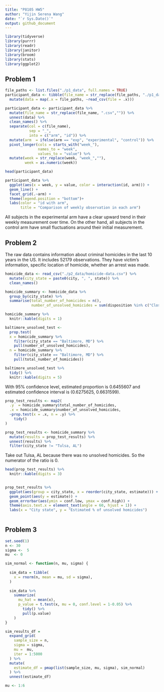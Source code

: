 ```yaml
---
title: "P8105 HW5"
author: "Yijin Serena Wang"
date: "`r Sys.Date()`"
output: github_document
---
```


```r
library(tidyverse)
library(purrr)
library(readr)
library(janitor)
library(broom)
library(stats)
library(ggplot2)
```


## Problem 1
```r
file_paths <- list.files("./p1_data", full.names = TRUE)
participant_data <- tibble(file_name = str_replace(file_paths, "./p1_data/","")) %>%
  mutate(data = map(.x = file_paths, ~read_csv(file = .x)))
```

```r
participant_data <- participant_data %>%
  mutate(file_name = str_replace(file_name, ".csv","")) %>%
  unnest(data) %>%
  clean_names() %>%
  separate(col = c(file_name),
           sep = "_",
           into = c("arm", "id")) %>%
  mutate(arm  = ifelse(arm == "exp", "experimental", "control")) %>%
  pivot_longer(cols = starts_with("week_"),
               names_to = "week",
               values_to = "value") %>%
  mutate(week = str_replace(week, "week_",""),
         week = as.numeric(week))
```

```r
head(participant_data)
```


```r
participant_data %>%
  ggplot(aes(x = week, y = value, color = interaction(id, arm))) +
  geom_line() +
  facet_grid(.~arm) +
  theme(legend.position = "bottom")+
  labs(color = "id with arm",
       title = "Comparison of weekly observation in each arm")

```

All subjects in the experimental arm have a clear upward trend in their weekly measurement over time. On the other hand, all subjects in the control arm have small fluctuations around their initial measurement.

## Problem 2

The raw data contains information about criminal homicides in the last 10 years in the US. It includes 52179 observations. They have victim's information, specific location of homicide, whether an arrest was made.
```r
homicide_data <- read_csv("./p2_data/homicide-data.csv") %>%
  mutate(city_state = paste0(city, ", ", state)) %>%
  clean_names() 
```

```r
homicide_summary <- homicide_data %>%
  group_by(city_state) %>%
  summarise(total_number_of_homicides = n(),
            number_of_unsolved_homicides = sum(disposition %in% c("Closed without arrest", "Open/No arrest"))) 

homicide_summary %>%
  knitr::kable(digits = 1)
```

```r
baltimore_unsolved_test <- 
  prop.test(
  x = homicide_summary %>% 
    filter(city_state == "Baltimore, MD") %>%
    pull(number_of_unsolved_homicides),
  n = homicide_summary %>% 
    filter(city_state == "Baltimore, MD") %>%
    pull(total_number_of_homicides))

baltimore_unsolved_test %>% 
  tidy() %>%
  knitr::kable(digits = 5)
```
With  95% confidence level, estimated proportion is 0.6455607 and estimated confidence interval is (0.6275625, 0.6631599).

```r
prop_test_results <- map2(
  .y  = homicide_summary$total_number_of_homicides,
  .x = homicide_summary$number_of_unsolved_homicides,
  ~prop.test(x = .x, n = .y) %>%
    tidy()
)

prop_test_results <- homicide_summary %>%
  mutate(results = prop_test_results) %>%
  unnest(results) %>%
  filter(city_state != "Tulsa, AL")
```
Take out Tulsa, AL because there was no unsolved homicides. So the numerator of the ratio is 0.

```r
head(prop_test_results) %>%
  knitr::kable(digits = 3)
  
```

```r
prop_test_results %>%
  ggplot(aes(group = city_state, x = reorder(city_state, estimate))) + 
  geom_point(aes(y = estimate)) +
  geom_errorbar(aes(ymin = conf.low, ymax = conf.high)) +
  theme(axis.text.x = element_text(angle = 60, hjust = 1)) +
  labs(x = "City state", y = "Estimated % of unsolved homicides")
  
```


## Problem 3

```r
set.seed(1)
n <- 30
sigma <-  5
mu  <- 0
```

```r
sim_normal <- function(n, mu, sigma) {
  
  sim_data = tibble(
    x = rnorm(n, mean = mu, sd = sigma),
  )
  
  sim_data %>% 
    summarize(
      mu_hat = mean(x),
      p_value = t.test(x, mu = 0, conf.level = 1-0.05) %>%
        tidy() %>%
        pull(p.value)
    )
}
```

```r
sim_results_df = 
  expand_grid(
    sample_size = n,
    sigma = sigma,
    mu =  mu,
    iter = 1:5000
  ) %>% 
  mutate(
    estimate_df = pmap(list(sample_size, mu, sigma), sim_normal)
  ) %>% 
  unnest(estimate_df)
```

```r
mu <- 1:6


```

